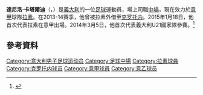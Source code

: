 {{noteTA
|G1=Football
|G2=uefa
|1=zh-hans:卡塔尔迪; zh-hk:卡達迪;
}}
{{Infobox football biography
| name = 达尼洛·卡塔尔迪<br>''Danilo Cataldi''
| image = Danilo Cataldi 2020.jpg
| image_size = 200
| caption = 2020年，为[[拉齐奥足球俱乐部|拉齐奥]]出场的卡塔尔迪
| fullname = Danilo Cataldi
| birth_date = {{birth date and age|df=yes|1994|08|6}}
| birth_place = {{ITA}}[[罗马|罗马]]
| height = 1.80 m
| position = [[中场|中场]]
| currentclub = [[拉齐奥足球俱乐部|拉齐奥]]
| clubnumber = 32
| youthyears1 = 
| youthclubs1 = [[拉齐奥足球俱乐部|拉齐奥]]
| years1 = 2013–
| caps1 = 104
| goals1 = 6
| clubs1 = [[拉齐奥足球俱乐部|拉齐奥]]
| years2 = 2013–2014
| caps2 = 35
| goals2  = 4
| clubs2 = → [[克罗托内足球俱乐部|克罗托内]]（租借）
| years3              = 2017
| caps3 = 13
| goals3  = 0
| clubs3 = → [[热那亚足球俱乐部|热那亚]]（租借）
| years4              = 2017–2018
| caps4 = 29
| goals4 = 1
| clubs4 = → [[贝内文托足球俱乐部|贝内文托]]（租借）
| nationalyears1 = 2012
| nationalteam1 = {{le|意大利18岁以下国家足球队|Italy national under-18 football team|意大利U-18}}
| nationalcaps1 = 3
| nationalgoals1 = 0
| nationalyears2 = 2012
| nationalteam2 = {{le|意大利19岁以下国家足球队|Italy national under-19 football team|意大利U-19}}
| nationalcaps2 = 1
| nationalgoals2 = 0
| nationalyears3 = 2013
| nationalteam3 = {{le|意大利20岁以下国家足球队|Italy national under-20 football team|意大利U-20}}
| nationalcaps3 = 2
| nationalgoals3 = 1
| nationalyears4 = 2014–2017
| nationalteam4 = [[意大利21岁以下国家足球队|意大利U-21]]
| nationalcaps4 = 20
| nationalgoals4 = 2
| club-update         = 2021年10月3日
| nationalteam-update = 2017年6月21日
}}

'''達尼洛·卡塔爾迪'''（{{lang-it|Danilo Cataldi}}，{{bd|1994年|8月6日}}）是[[義大利|義大利]]的一位[[足球|足球]]運動員，場上司職[[中場|中場]]，現在效力於[[意大利足球甲级联赛|意甲]]球隊[[拉素體育會|拉素]]。在2013-14賽季，他曾被拉素外借至[[克羅托內足球俱樂部|克罗托内]]。2015年1月18日，他首次代表拉素在意甲出場。2014年3月5日，他首次代表義大利U21國家隊參賽。<ref>{{Soccerway|danilo-cataldi/288832|access-date=17 July 2016}}</ref>

==參考資料==
{{Reflist}}

{{拉素球員名單}}

{{DEFAULTSORT:Cataldi, Danilo}}
[[Category:意大利男子足球运动员|Category:意大利男子足球运动员]]
[[Category:足球中場|Category:足球中場]]
[[Category:拉素球員|Category:拉素球員]]
[[Category:克罗托内球员|Category:克罗托内球员]]
[[Category:意甲球員|Category:意甲球員]]
[[Category:意乙球员|Category:意乙球员]]